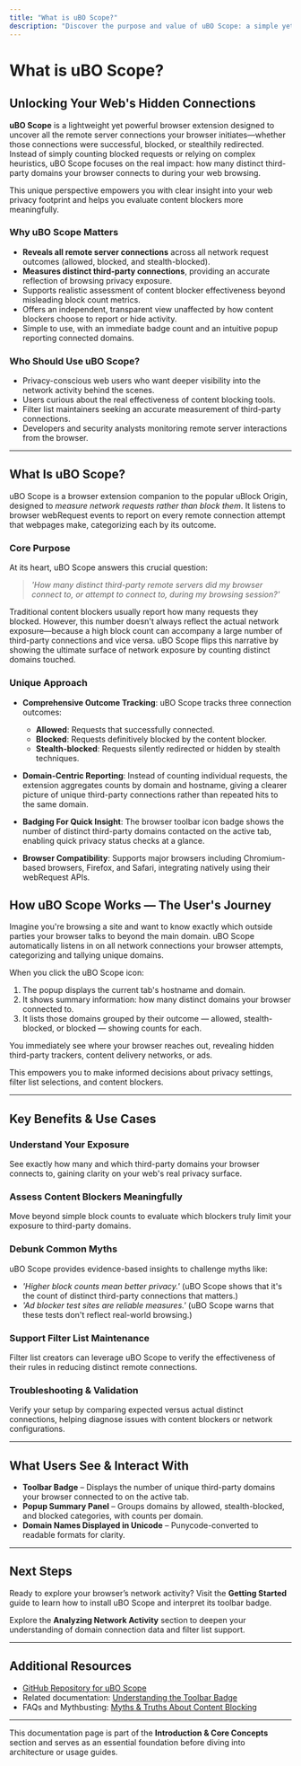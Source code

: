 ```yaml
---
title: "What is uBO Scope?"
description: "Discover the purpose and value of uBO Scope: a simple yet powerful browser extension that reveals all active and attempted connections to remote servers. See how its approach, measuring the number of distinct third-party connections, equips you with actionable understanding of your web privacy and helps you assess content blocker efficiency beyond typical ad-blocker myths."
---
```


# What is uBO Scope?

## Unlocking Your Web's Hidden Connections

**uBO Scope** is a lightweight yet powerful browser extension designed to uncover all the remote server connections your browser initiates—whether those connections were successful, blocked, or stealthily redirected. Instead of simply counting blocked requests or relying on complex heuristics, uBO Scope focuses on the real impact: how many distinct third-party domains your browser connects to during your web browsing.

This unique perspective empowers you with clear insight into your web privacy footprint and helps you evaluate content blockers more meaningfully.

### Why uBO Scope Matters

- **Reveals all remote server connections** across all network request outcomes (allowed, blocked, and stealth-blocked).
- **Measures distinct third-party connections**, providing an accurate reflection of browsing privacy exposure.
- Supports realistic assessment of content blocker effectiveness beyond misleading block count metrics.
- Offers an independent, transparent view unaffected by how content blockers choose to report or hide activity.
- Simple to use, with an immediate badge count and an intuitive popup reporting connected domains.

### Who Should Use uBO Scope?

- Privacy-conscious web users who want deeper visibility into the network activity behind the scenes.
- Users curious about the real effectiveness of content blocking tools.
- Filter list maintainers seeking an accurate measurement of third-party connections.
- Developers and security analysts monitoring remote server interactions from the browser.

---

## What Is uBO Scope?

uBO Scope is a browser extension companion to the popular uBlock Origin, designed to _measure network requests rather than block them_. It listens to browser webRequest events to report on every remote connection attempt that webpages make, categorizing each by its outcome.

### Core Purpose

At its heart, uBO Scope answers this crucial question:

> _'How many distinct third-party remote servers did my browser connect to, or attempt to connect to, during my browsing session?'_

Traditional content blockers usually report how many requests they blocked. However, this number doesn't always reflect the actual network exposure—because a high block count can accompany a large number of third-party connections and vice versa. uBO Scope flips this narrative by showing the ultimate surface of network exposure by counting distinct domains touched.

### Unique Approach

- **Comprehensive Outcome Tracking**: uBO Scope tracks three connection outcomes:
   - **Allowed**: Requests that successfully connected.
   - **Blocked**: Requests definitively blocked by the content blocker.
   - **Stealth-blocked**: Requests silently redirected or hidden by stealth techniques.

- **Domain-Centric Reporting**: Instead of counting individual requests, the extension aggregates counts by domain and hostname, giving a clearer picture of unique third-party connections rather than repeated hits to the same domain.

- **Badging For Quick Insight**: The browser toolbar icon badge shows the number of distinct third-party domains contacted on the active tab, enabling quick privacy status checks at a glance.

- **Browser Compatibility**: Supports major browsers including Chromium-based browsers, Firefox, and Safari, integrating natively using their webRequest APIs.

## How uBO Scope Works — The User's Journey

Imagine you're browsing a site and want to know exactly which outside parties your browser talks to beyond the main domain. uBO Scope automatically listens in on all network connections your browser attempts, categorizing and tallying unique domains.

When you click the uBO Scope icon:

1. The popup displays the current tab's hostname and domain.
2. It shows summary information: how many distinct domains your browser connected to.
3. It lists those domains grouped by their outcome — allowed, stealth-blocked, or blocked — showing counts for each.

You immediately see where your browser reaches out, revealing hidden third-party trackers, content delivery networks, or ads.

This empowers you to make informed decisions about privacy settings, filter list selections, and content blockers.

---

## Key Benefits & Use Cases

### Understand Your Exposure
See exactly how many and which third-party domains your browser connects to, gaining clarity on your web's real privacy surface.

### Assess Content Blockers Meaningfully
Move beyond simple block counts to evaluate which blockers truly limit your exposure to third-party domains.

### Debunk Common Myths
uBO Scope provides evidence-based insights to challenge myths like:

- _'Higher block counts mean better privacy.'_ (uBO Scope shows that it's the count of distinct third-party connections that matters.)
- _'Ad blocker test sites are reliable measures.'_ (uBO Scope warns that these tests don't reflect real-world browsing.)

### Support Filter List Maintenance
Filter list creators can leverage uBO Scope to verify the effectiveness of their rules in reducing distinct remote connections.

### Troubleshooting & Validation
Verify your setup by comparing expected versus actual distinct connections, helping diagnose issues with content blockers or network configurations.

---

## What Users See & Interact With

- **Toolbar Badge** – Displays the number of unique third-party domains your browser connected to on the active tab.
- **Popup Summary Panel** – Groups domains by allowed, stealth-blocked, and blocked categories, with counts per domain.
- **Domain Names Displayed in Unicode** – Punycode-converted to readable formats for clarity.

---

## Next Steps

Ready to explore your browser’s network activity? Visit the **Getting Started** guide to learn how to install uBO Scope and interpret its toolbar badge.

Explore the **Analyzing Network Activity** section to deepen your understanding of domain connection data and filter list support.

---

## Additional Resources

- [GitHub Repository for uBO Scope](https://github.com/gorhill/uBO-Scope)
- Related documentation: [Understanding the Toolbar Badge](/getting-started/setup-and-first-use/understanding-the-badge)
- FAQs and Mythbusting: [Myths & Truths About Content Blocking](/overview/introduction-core-concepts/mythbusting-and-truths)

---

This documentation page is part of the **Introduction & Core Concepts** section and serves as an essential foundation before diving into architecture or usage guides.